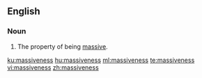 ==English==
===Noun===
{{en-noun|-|es}}

# The property of being [[massive]].

[[ku:massiveness]]
[[hu:massiveness]]
[[ml:massiveness]]
[[te:massiveness]]
[[vi:massiveness]]
[[zh:massiveness]]